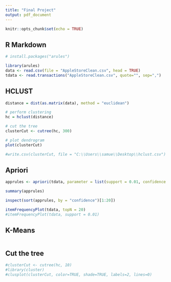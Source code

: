 ```yaml
---
title: "Final Project"
output: pdf_document
---
```


```r
knitr::opts_chunk$set(echo = TRUE)
```

## R Markdown

```r
# install.packages("arules")

library(arules)
data <- read.csv(file = "AppleStoreClean.csv", head = TRUE)
tdata <- read.transactions("AppleStoreClean.csv", quote="", sep=",")
```

## HCLUST

```r
distance = dist(as.matrix(data), method = "euclidean")

# perform clustering
hc = hclust(distance)

# cut the tree
clusterCut <- cutree(hc, 300)

# plot dendrogram
plot(clusterCut)

#write.csv(clusterCut, file = "C:\\Users\\samue\\Desktop\\hclust.csv")
```

## Apriori

```r
apprules <- apriori(tdata, parameter = list(support = 0.01, confidence = 0.35, minlen = 2))

summary(apprules)

inspect(sort(apprules, by = "confidence")[1:20])

itemFrequencyPlot(tdata, topN = 20)
#itemFrequencyPlot(tdata, support = 0.01)
```

## K-Means

```r

```

## Cut the tree

```r
#clusterCut <- cutree(hc, 10)
#library(cluster)
#clusplot(clusterCut, color=TRUE, shade=TRUE, labels=2, lines=0)
```


